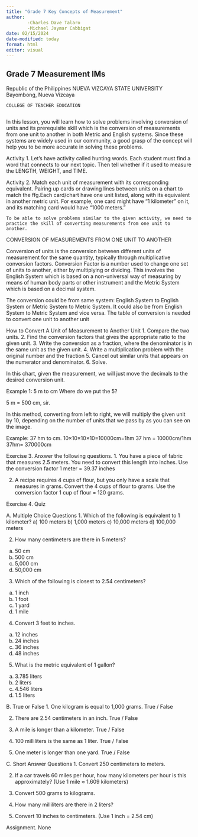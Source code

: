 ```yaml
---
title: "Grade 7 Key Concepts of Measurement"
author: 
        -Charles Dave Talaro 
        -Michael Jaymar Cabbigat
date: 02/15/2024
date-modified: today
format: html
editor: visual
---
```


## Grade 7 Measurement IMs


Republic of the Philippines
NUEVA VIZCAYA STATE UNIVERSITY
	Bayombong, Nueva Vizcaya	

	COLLEGE OF TEACHER EDUCATION 
					
In this lesson, you will learn how to solve problems involving conversion of units and its prerequisite skill which is the conversion of measurements from one unit to another in both Metric and English systems. Since these systems are widely used in our community, a good grasp of the concept will help you to be more accurate in solving these problems. 

Activity 1.
	Let’s have activity called hunting words. Each student must find a word that connects to our next topic. Then tell whether if it used to measure the LENGTH, WEIGHT, and TIME.





























Activity 2.
	Match each unit of measurement with its corresponding equivalent. Pairing up cards or drawing lines between units on a chart to match the ffg.Each card/chart have one unit listed, along with its equivalent in another metric unit. For example, one card might have "1 kilometer" on it, and its matching card would have "1000 meters."












	To be able to solve problems similar to the given activity, we need to practice the skill of converting measurements from one unit to another.

CONVERSION OF MEASUREMENTS FROM ONE UNIT TO ANOTHER

Conversion of units is the conversion between different units of measurement for the same quantity, typically through multiplicative conversion factors. Conversion Factor is a number used to change one set of units to another, either by multiplying or dividing. This involves the English System which is based on a non-universal way of measuring by means of human body parts or other instrument and the Metric System which is based on a decimal system.

The conversion could be from same system: English System to English System or Metric System to Metric System. It could also be from English System to Metric System and vice versa. The table of conversion is needed to convert one unit to another unit


 


How to Convert A Unit of Measurement to Another Unit
1. Compare the two units.
2. Find the conversion factors that gives the appropriate ratio to the given unit.
3. Write the conversion as a fraction, where the denominator is in the same unit
as the given unit.
4. Write a multiplication problem with the original number and the fraction
5. Cancel out similar units that appears on the numerator and denominator.
6. Solve. 










In this chart, given the measurement, we will just move the decimals to the desired conversion unit.

Example 1: 5 m to cm
Where do we put the 5? 



5 m = 500 cm, sir.



In this method, converting from left to right, we will multiply the given unit by 10, depending on the number of units that we pass by as you can see on the image.

Example: 37 hm to cm.       10×10×10×10=10000cm=1hm
                                             37 hm = 10000cm/1hm
                                             37hm= 370000cm



Exercise 3. Anxwer the following questions.
1. You have a piece of fabric that measures 2.5 meters. You need to convert this length into inches. Use the conversion factor 1 meter = 39.37 inches

2. A recipe requires 4 cups of flour, but you only have a scale that measures in grams. Convert the 4 cups of flour to grams. Use the conversion factor 1 cup of flour = 120 grams.





Exercise 4. Quiz 

A. Multiple Choice Questions
1. Which of the following is equivalent to 1 kilometer?
a) 100 meters
b) 1,000 meters
c) 10,000 meters
d) 100,000 meters

2. How many centimeters are there in 5 meters?
a) 50 cm
b) 500 cm
c) 5,000 cm
d) 50,000 cm

3. Which of the following is closest to 2.54 centimeters?
a) 1 inch
b) 1 foot
c) 1 yard
d) 1 mile

4. Convert 3 feet to inches.
a) 12 inches
b) 24 inches
c) 36 inches
d) 48 inches

5. What is the metric equivalent of 1 gallon?
a) 3.785 liters
b) 2 liters
c) 4.546 liters
d) 1.5 liters

B. True or False
1. One kilogram is equal to 1,000 grams.
True / False

2. There are 2.54 centimeters in an inch.
True / False

3. A mile is longer than a kilometer.
True / False

4. 100 milliliters is the same as 1 liter.
True / False

5. One meter is longer than one yard.
True / False





C. Short Answer Questions
1. Convert 250 centimeters to meters.

2. If a car travels 60 miles per hour, how many kilometers per hour is this approximately? (Use 1 mile ≈ 1.609 kilometers)

3. Convert 500 grams to kilograms.

4. How many milliliters are there in 2 liters?

5. Convert 10 inches to centimeters. (Use 1 inch = 2.54 cm)

	


Assignment. None
